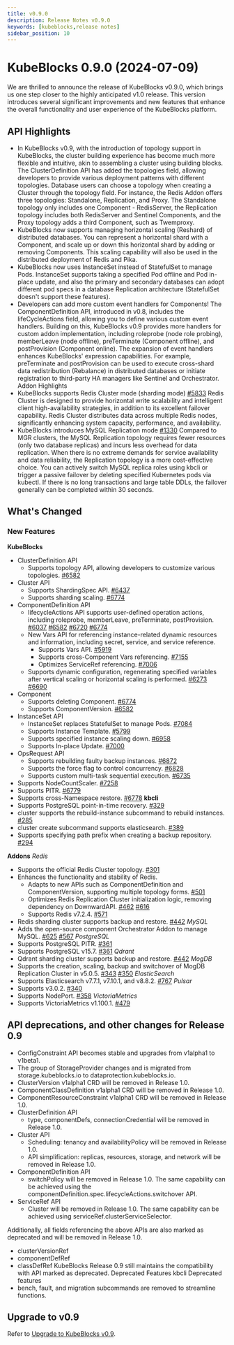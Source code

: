 ```yaml
---
title: v0.9.0
description: Release Notes v0.9.0
keywords: [kubeblocks,release notes]
sidebar_position: 10
---
```


# KubeBlocks 0.9.0 (2024-07-09)

We are thrilled to announce the release of KubeBlocks v0.9.0, which brings us one step closer to the highly anticipated v1.0 release. This version introduces several significant improvements and
new features that enhance the overall functionality and user experience of the KubeBlocks platform.

## API Highlights

- In KubeBlocks v0.9, with the introduction of topology support in KubeBlocks, the cluster building experience has become much more flexible and intuitive, akin to assembling a cluster using building blocks. The ClusterDefinition API has added the topologies field, allowing developers to provide various deployment patterns with different topologies. Database users can choose a topology when creating a Cluster through the topology field. For instance, the Redis Addon offers three topologies: Standalone, Replication, and Proxy. The Standalone topology only includes one Component - RedisServer, the Replication topology includes both RedisServer and Sentinel Components, and the Proxy topology adds a third Component, such as Twemproxy.
- KubeBlocks now supports managing horizontal scaling (Reshard) of distributed databases. You can represent a horizontal shard with a Component, and scale up or down this horizontal shard by adding or removing Components. This scaling capability will also be used in the distributed deployment of Redis and Pika.
- KubeBlocks now uses InstanceSet instead of StatefulSet to manage Pods. InstanceSet supports taking a specified Pod offline and Pod in-place update, and also the primary and secondary databases can adopt different pod specs in a database Replication architecture (StatefulSet doesn't support these features).
- Developers can add more custom event handlers for Components! The ComponentDefinition API, introduced in v0.8, includes the lifeCycleActions field, allowing you to define various custom event handlers. Building on this, KubeBlocks v0.9 provides more handlers for custom addon implementation, including roleprobe (node role probing), memberLeave (node offline), preTerminate (Component offline), and postProvision (Component online). The expansion of event handlers enhances KubeBlocks' expression capabilities. For example, preTerminate and postProvision can be used to execute cross-shard data redistribution (Rebalance) in distributed databases or initiate registration to third-party HA managers like Sentinel and Orchestrator.
Addon Highlights
- KubeBlocks supports Redis Cluster mode (sharding mode) [#5833](https://github.com/apecloud/kubeblocks/issues/5833)
  Redis Cluster is designed to provide horizontal write scalability and intelligent client high-availability strategies, in addition to its excellent failover capability. Redis Cluster distributes data across multiple Redis nodes, significantly enhancing system capacity, performance, and availability.
- KubeBlocks introduces MySQL Replication mode [#1330](https://github.com/apecloud/kubeblocks/issues/1330)
  Compared to MGR clusters, the MySQL Replication topology requires fewer resources (only two database replicas) and incurs less overhead for data replication. When there is no extreme demands for service availability and data reliability, the Replication topology is a more cost-effective choice. You can actively switch MySQL replica roles using kbcli or trigger a passive failover by deleting specified Kubernetes pods via kubectl. If there is no long transactions and large table DDLs, the failover generally can be completed within 30 seconds.

## What's Changed

### New Features

**KubeBlocks**
- ClusterDefinition API
  - Supports topology API, allowing developers to customize various topologies.  [#6582](https://github.com/apecloud/kubeblocks/pull/6582)
- Cluster API
  - Supports ShardingSpec API. [#6437](https://github.com/apecloud/kubeblocks/pull/6437)
  - Supports sharding scaling. [#6774](https://github.com/apecloud/kubeblocks/pull/6774)
- ComponentDefinition  API
  - lifecycleActions API supports user-defined operation actions, including roleprobe, memberLeave, preTerminate, postProvision. [#6037](https://github.com/apecloud/kubeblocks/pull/6037) [#6582](https://github.com/apecloud/kubeblocks/pull/6582) [#6720](https://github.com/apecloud/kubeblocks/pull/6720) [#6774](https://github.com/apecloud/kubeblocks/pull/6774)
  - New Vars API for referencing instance-related dynamic resources and information, including secret, service, and service reference.
    - Supports Vars API.  [#5919](https://github.com/apecloud/kubeblocks/pull/5919)
    - Supports cross-Component Vars referencing.  [#7155](https://github.com/apecloud/kubeblocks/pull/7155)
    - Optimizes ServiceRef referencing. [#7006](https://github.com/apecloud/kubeblocks/pull/7006)
  - Supports dynamic configuration, regenerating specified variables after vertical scaling or horizontal scaling is performed. [#6273](https://github.com/apecloud/kubeblocks/issues/6273) [#6690](https://github.com/apecloud/kubeblocks/issues/6690)
- Component
  - Supports deleting Component. [#6774](https://github.com/apecloud/kubeblocks/pull/6774)
  - Supports ComponentVersion. [#6582](https://github.com/apecloud/kubeblocks/pull/6582)
- InstanceSet API
  - InstanceSet replaces StatefulSet to manage Pods. [#7084](https://github.com/apecloud/kubeblocks/pull/7084)
  - Supports Instance Template.  [#5799](https://github.com/apecloud/kubeblocks/issues/5799)
  - Supports specified instance scaling down.  [#6958](https://github.com/apecloud/kubeblocks/pull/6958)
  - Supports In-place Update. [#7000](https://github.com/apecloud/kubeblocks/pull/7000)
- OpsRequest API
  - Supports rebuilding faulty backup instances. [#6872](https://github.com/apecloud/kubeblocks/pull/6872)
  - Supports the force flag to control concurrency. [#6828](https://github.com/apecloud/kubeblocks/pull/6828)
  - Supports custom multi-task sequential execution. [#6735](https://github.com/apecloud/kubeblocks/pull/6735)
- Supports NodeCountScaler.  [#7258](https://github.com/apecloud/kubeblocks/pull/7258)
- Supports PITR.   [#6779](https://github.com/apecloud/kubeblocks/pull/6779)
- Supports cross-Namespace restore. [#6778](https://github.com/apecloud/kubeblocks/pull/6778)
**kbcli**
- Supports PostgreSQL point-in-time recovery. [#329](https://github.com/apecloud/kbcli/pull/329)
- cluster supports the rebuild-instance subcommand to rebuild instances.  [#285](https://github.com/apecloud/kbcli/pull/295)
- cluster create subcommand supports elasticsearch. [#389](https://github.com/apecloud/kbcli/pull/389)
- Supports specifying path prefix when creating a backup repository. [#294](https://github.com/apecloud/kbcli/pull/294)

**Addons**
*Redis*
- Supports the official Redis Cluster topology.  [#301](https://github.com/apecloud/kubeblocks-addons/pull/301)
- Enhances the functionality and stability of Redis.
  - Adapts to new APIs such as ComponentDefinition and ComponentVersion, supporting multiple topology forms. [#501](https://github.com/apecloud/kubeblocks-addons/pull/501)
  - Optimizes Redis Replication Cluster initialization logic, removing dependency on DownwardAPI. [#462](https://github.com/apecloud/kubeblocks-addons/pull/462) [#616](https://github.com/apecloud/kubeblocks-addons/pull/616)
  - Supports Redis v7.2.4. [#571](https://github.com/apecloud/kubeblocks-addons/pull/571)
- Redis sharding cluster supports backup and restore.  [#442](https://github.com/apecloud/kubeblocks-addons/pull/442)
*MySQL*
- Adds the open-source component Orchestrator Addon to manage MySQL.  [#625](https://github.com/apecloud/kubeblocks-addons/pull/625) [#567](https://github.com/apecloud/kubeblocks-addons/pull/567)
*PostgreSQL*
- Supports PostgreSQL PITR. [#361](https://github.com/apecloud/kubeblocks-addons/pull/361)
- Supports PostgreSQL v15.7.  [#361](https://github.com/apecloud/kubeblocks-addons/pull/361)
*Qdrant*
- Qdrant sharding cluster supports backup and restore. [#442](https://github.com/apecloud/kubeblocks-addons/pull/442)
*MogDB*
- Supports the creation, scaling, backup and switchover of MogDB Replication Cluster in v5.0.5. [#343](https://github.com/apecloud/kubeblocks-addons/pull/343) [#350](https://github.com/apecloud/kubeblocks-addons/pull/350)
*ElasticSearch*
- Supports Elasticsearch v7.7.1, v7.10.1, and v8.8.2. [#767](https://github.com/apecloud/kubeblocks-addons/pull/767)
*Pulsar*
- Supports v3.0.2. [#340](https://github.com/apecloud/kubeblocks-addons/pull/40)
- Supports NodePort. [#358](https://github.com/apecloud/kubeblocks-addons/pull/358)
*VictoriaMetrics*
- Supports VictoriaMetrics v1.100.1. [#479](https://github.com/apecloud/kubeblocks-addons/pull/479)

## API  deprecations, and other changes for Release 0.9

- ConfigConstraint API becomes stable and upgrades from v1alpha1 to v1beta1.
- The group of StorageProvider changes and is migrated from storage.kubeblocks.io to dataprotection.kubeblocks.io.
- ClusterVersion v1alpha1 CRD will be removed in Release 1.0.
- ComponentClassDefinition v1alpha1 CRD will be removed in Release 1.0.
- ComponentResourceConstraint v1alpha1 CRD will be removed in Release 1.0.
- ClusterDefinition API
  - type, componentDefs, connectionCredential will be removed in Release 1.0.
- Cluster API
  - Scheduling: tenancy and availabilityPolicy will be removed in Release 1.0.
  - API simplification: replicas, resources, storage, and network will be removed in Release 1.0.
- ComponentDefinition  API
  - switchPolicy will be removed in Release 1.0. The same capability can be achieved using the componentDefinition.spec.lifecycleActions.switchover API.
- ServiceRef API
  - Cluster will be removed in Release 1.0. The same capability can be achieved using serviceRef.clusterServiceSelector.

Additionally, all fields referencing the above APIs are also marked as deprecated and will be removed in Release 1.0.
- clusterVersionRef
- componentDefRef
- classDefRef
KubeBlocks Release 0.9 still maintains the compatibility with API marked as deprecated.
Deprecated Features
kbcli Deprecated features
- bench, fault, and migration subcommands are removed to streamline functions.


## Upgrade to v0.9
Refer to [Upgrade to KubeBlocks v0.9](../upgrade/upgrade-to-0_9_0).


